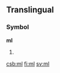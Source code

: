 {{see|Ml|.ml}}
==Translingual==

===Symbol===
'''ml'''

# {{SI-unit-2|milli|liter|litre|[[fluid measure]]}}

[[csb:ml]]
[[fi:ml]]
[[sv:ml]]